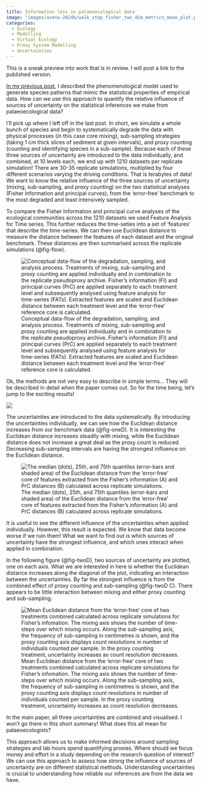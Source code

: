 ```yaml
---
title: Information loss in palaeoecological data
image: "images/asena-2024b/walk_step_fisher_two_dim_metrics_mean_plot.png"
categories:
  - Ecology
  - Modelling
  - Virtual Ecology
  - Proxy System Modelling
  - Uncertainties
---
```


This is a sneak preview into work that is in review. I will post a link to the published version.

[In my previous post](./asena-2024a.qmd), I described the phenomenological model used to generate species patterns that mimic the statistical properties of empirical data. How can we use this approach to quantify the relative influence of sources of uncertainty on the statistical inferences we make from palaeoecological data?

I'll pick up where I left off in the last post. In short, we simulate a whole bunch of species and begin to systematically degrade the data with physical processes (in this case core mixing), sub-sampling strategies (taking 1 cm thick slices of sediment at given intervals), and proxy counting (counting and identifying species in a sub-sample). Because each of these three sources of uncertainty are introduced to the data individually, and combined, at 10 levels each, we end up with 1210 datasets per replicate simulation! There are 30-35 replicate simulations, multiplied by four different scenarios varying the driving conditions. That is terabytes of data! We want to know the relative influence of the three sources of uncertainty (mixing, sub-sampling, and proxy counting) on the two statistical analyses (Fisher Information and principal curves), from the 'error-free' benchmark to the most degraded and least intensively sampled.

To compare the Fisher Information and principal curve analyses of the ecological communities across the 1210 datasets we used Feature Analysis for Time series. This further reduces the time-seties into a set of 'features' that describe the time-series. We can then use Euclidean distance to measure the distance between the features of each dataset and the original benchmark. These distances are then summarised across the replicate simulations (@fig-flow).

![Conceptual data-flow of the degradation, sampling, and analysis process. Treatments of mixing, sub-sampling and proxy counting are applied individually and in combination to the replicate pseudoproxy archive. Fisher’s information (FI) and principal curves (PrC) are applied separately to each treatment level and subsequently analysed using feature analysis for time-series (FATs). Extracted features are scaled and Euclidean distance between each treatment level and the ‘error-free’ reference core is calculated.](images/asena-2024b/analysis_process.png){#fig-flow}

Ok, the methods are not very easy to describe in simple terms... They will be described in detail when the paper comes out. So for the time being, let's jump to the exciting results!

![](images/asena-2024-a/then-a-miracle-happens.gif)

The uncertainties are introduced to the data systematically. By introducing the uncertainties individually, we can see how the Euclidean distance increases from our benchmark data (@fig-oneD). It is interesting the Euclidean distance increases steadily with mixing, while the Euclidean distance does not increase a great deal as the proxy count is reduced. Decreasing sub-sampling intervals are having the strongest influence on the Euclidean distance. 

![ The median (dots), 25th, and 75th quantiles (error-bars and shaded area) of the Euclidean distance from the ‘error-free’ core of features extracted from the Fisher’s information (A) and PrC distances (B) calculated across replicate simulations.](images/asena-2024b/walk_step_fisher_metrics_dotplot.png){#fig-oneD}

It is useful to see the different influence of the uncertainties when applied individually. However, this result is expected. We know that data become worse if we ruin them! What we want to find out is which sources of uncertainty have the strongest influence, and which ones interact when applied in combination.

In the following figure (@fig-twoD), two sources of uncertainty are plotted, one on each axis. What we are interested in here is whether the Euclidean distance increases along the diagonal of the plot, indicating an interaction between the uncertainties. By far the strongest influence is from the combined effect of proxy counting and sub-sampling (@fig-twoD C). There appears to be little interaction between mixing and either proxy counting and sub-sampling.

![Mean Euclidean distance from the ‘error-free’ core of two treatments combined calculated across replicate simulations for Fisher’s infomation. The mixing axis shows the number of time-steps over which mixing occurs. Along the sub-sampling axis, the frequency of sub-sampling in centimetres is shown, and the proxy counting axis displays count resolutions in number of individuals counted per sample. In the proxy counting treatment, uncertainty increases as count resolution decreases.](images/asena-2024b/walk_step_fisher_two_dim_metrics_mean_plot.png){#fig-twoD}

In the main paper, all three uncertainties are combined and visualised. I won't go there in this short summary! What does this all mean for palaeoecologists?

This approach allows us to make informed decisions around sampling strategies and lab hours spend quantifying proxies. Where should we focus money and effort in a study depending on the research question of interest? We can use this approach to assess how strong the influence of sources of uncertainty are on different statistical methods. Understanding uncertainties is crucial to understanding how reliable our inferences are from the data we have.